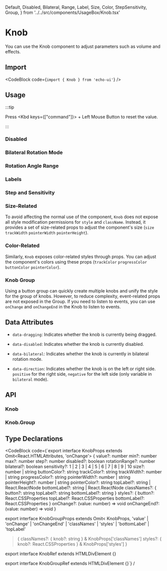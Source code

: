   Default,
  Disabled,
  Bilateral,
  Range,
  Label,
  Size,
  Color,
  StepSensitivity,
  Group,
} from '../../src/components/UsageBox/Knob.tsx'

# Knob

You can use the Knob component to adjust parameters such as volume and effects.

## Import

<CodeBlock code={`import { Knob } from 'echo-ui'`} />

## Usage

:::tip

Press <Kbd keys={["command"]}> + Left Mouse Button</Kbd> to reset the value.

:::

<Default />

### Disabled

<Disabled />

### Bilateral Rotation Mode

<Bilateral />

### Rotation Angle Range

<Range />

### Labels

<Label />

### Step and Sensitivity

<StepSensitivity />

### Size-Related

<Size />

To avoid affecting the normal use of the component, `Knob` does not expose all style modification permissions for `style` and `className`. Instead, it provides a set of size-related props to adjust the component's size (`size` `trackWidth` `pointerWidth` `pointerHeight`).

### Color-Related

<Color />

Similarly, `Knob` exposes color-related styles through props. You can adjust the component's colors using these props (`trackColor` `progressColor` `buttonColor` `pointerColor`).

### Knob Group

<Group />

Using a button group can quickly create multiple knobs and unify the style for the group of knobs. However, to reduce complexity, event-related props are not exposed in the Group. If you need to listen to events, you can use `onChange` and `onChangeEnd` in the Knob to listen to events.

## Data Attributes

- `data-dragging`: Indicates whether the knob is currently being dragged.

- `data-disabled`: Indicates whether the knob is currently disabled.

- `data-bilateral`: Indicates whether the knob is currently in bilateral rotation mode.

- `data-direction`: Indicates whether the knob is on the left or right side. `positive` for the right side, `negative` for the left side (only variable in `bilateral` mode).

## API

### Knob

<KnobAPITable />

### Knob.Group

<KnobGroupAPITable />

## Type Declarations

<CodeBlock code={`export interface KnobProps extends Omit<React.HTMLAttributes<HTMLDivElement>, 'onChange'> {
  value?: number
  min?: number
  max?: number
  step?: number
  disabled?: boolean
  rotationRange?: number
  bilateral?: boolean
  sensitivity?: 1 | 2 | 3 | 4 | 5 | 6 | 7 | 8 | 9 | 10
  size?: number | string
  buttonColor?: string
  trackColor?: string
  trackWidth?: number | string
  progressColor?: string
  pointerWidth?: number | string
  pointerHeight?: number | string
  pointerColor?: string
  topLabel?: string | React.ReactNode
  bottomLabel?: string | React.ReactNode
  classNames?: {
    button?: string
    topLabel?: string
    bottomLabel?: string
  }
  styles?: {
    button?: React.CSSProperties
    topLabel?: React.CSSProperties
    bottomLabel?: React.CSSProperties
  }
  onChange?: (value: number) => void
  onChangeEnd?: (value: number) => void
}

export interface KnobGroupProps
  extends Omit<
    KnobProps,
    'value' | 'onChange' | 'onChangeEnd' | 'classNames' | 'styles' | 'bottomLabel' | 'topLabel'
  > {
  classNames?: { knob?: string } & KnobProps['classNames']
  styles?: { knob?: React.CSSProperties } & KnobProps['styles']
}

export interface KnobRef extends HTMLDivElement {}

export interface KnobGroupRef extends HTMLDivElement {}`} /

>

